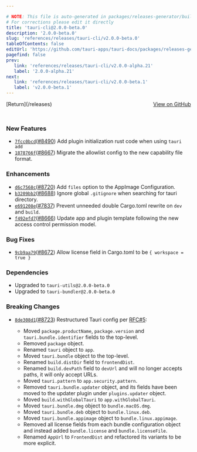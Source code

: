 ```yaml
---

# NOTE: This file is auto-generated in packages/releases-generator/build.ts
# For corrections please edit it directly
title: 'tauri-cli@2.0.0-beta.0'
description: '2.0.0-beta.0'
slug: 'references/releases/tauri-cli/v2.0.0-beta.0'
tableOfContents: false
editUrl: 'https://github.com/tauri-apps/tauri-docs/packages/releases-generator/build.ts'
pagefind: false
prev:
   link: 'references/releases/tauri-cli/v2.0.0-alpha.21'
   label: '2.0.0-alpha.21'
next:
   link: 'references/releases/tauri-cli/v2.0.0-beta.1'
   label: 'v2.0.0-beta.1'
---
```


			

<ReleaseSidebar slug="references/releases/tauri-cli"  packageName="tauri-cli" />

<div style="margin-bottom:3rem; display: flex; justify-content: space-between; align-items: center"><span>[Return](/releases)</span><span><a href="https://github.com/tauri-apps/tauri/releases/tag/tauri-cli-v2.0.0-beta.0">View on GitHub</a></span></div>

### New Features

- [`7fcc0bcd`](https://www.github.com/tauri-apps/tauri/commit/7fcc0bcd3482bbc8771e330942ef6cd78cc8ec35)([#8490](https://www.github.com/tauri-apps/tauri/pull/8490)) Add plugin initialization rust code when using `tauri add`
- [`1878766f`](https://www.github.com/tauri-apps/tauri/commit/1878766f7f81a03b0f0b87ec33ee113d7aa7a902)([#8667](https://www.github.com/tauri-apps/tauri/pull/8667)) Migrate the allowlist config to the new capability file format.

### Enhancements

- [`d6c7568c`](https://www.github.com/tauri-apps/tauri/commit/d6c7568c27445653edf570f3969163bc358ba2ba)([#8720](https://www.github.com/tauri-apps/tauri/pull/8720)) Add `files` option to the AppImage Configuration.
- [`b3209bb2`](https://www.github.com/tauri-apps/tauri/commit/b3209bb28bb379d5046d577c7e42319d6e76ced0)([#8688](https://www.github.com/tauri-apps/tauri/pull/8688)) Ignore global `.gitignore` when searching for tauri directory.
- [`e691208e`](https://www.github.com/tauri-apps/tauri/commit/e691208e7b39bb8e3ffc9bf66cff731a5025ef16)([#7837](https://www.github.com/tauri-apps/tauri/pull/7837)) Prevent unneeded double Cargo.toml rewrite on `dev` and `build`.
- [`f492efd7`](https://www.github.com/tauri-apps/tauri/commit/f492efd7144fdd8d25cac0c4d2389a95ab75fb02)([#8666](https://www.github.com/tauri-apps/tauri/pull/8666)) Update app and plugin template following the new access control permission model.

### Bug Fixes

- [`9cb9aa79`](https://www.github.com/tauri-apps/tauri/commit/9cb9aa7978f231f7da238b33d6ab33fdd2d2c842)([#8672](https://www.github.com/tauri-apps/tauri/pull/8672)) Allow license field in Cargo.toml to be `{ workspace = true }`

### Dependencies

- Upgraded to `tauri-utils@2.0.0-beta.0`
- Upgraded to `tauri-bundler@2.0.0-beta.0`

### Breaking Changes

- [`8de308d1`](https://www.github.com/tauri-apps/tauri/commit/8de308d1bf6a855d7a26af58bd0e744938ba47d8)([#8723](https://www.github.com/tauri-apps/tauri/pull/8723)) Restructured Tauri config per [RFC#5](https://github.com/tauri-apps/rfcs/blob/f3e82a6b0c5390401e855850d47dc7b7d9afd684/texts/0005-tauri-config-restructure.md):

  - Moved `package.productName`, `package.version` and `tauri.bundle.identifier` fields to the top-level.
  - Removed `package` object.
  - Renamed `tauri` object to `app`.
  - Moved `tauri.bundle` object to the top-level.
  - Renamed `build.distDir` field to `frontendDist`.
  - Renamed `build.devPath` field to `devUrl` and will no longer accepts paths, it will only accept URLs.
  - Moved `tauri.pattern` to `app.security.pattern`.
  - Removed `tauri.bundle.updater` object, and its fields have been moved to the updater plugin under `plugins.updater` object.
  - Moved `build.withGlobalTauri` to `app.withGlobalTauri`.
  - Moved `tauri.bundle.dmg` object to `bundle.macOS.dmg`.
  - Moved `tauri.bundle.deb` object to `bundle.linux.deb`.
  - Moved `tauri.bundle.appimage` object to `bundle.linux.appimage`.
  - Removed all license fields from each bundle configuration object and instead added `bundle.license` and `bundle.licenseFile`.
  - Renamed `AppUrl` to `FrontendDist` and refactored its variants to be more explicit.

